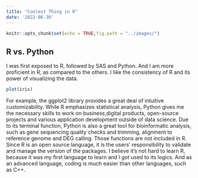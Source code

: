 ```yaml
---
title: "Coolest Thing in R"
date: '2022-06-30'
---
```


```r
knitr::opts_chunk$set(echo = TRUE,fig.path = "../images/")
```

## R vs. Python
I was first exposed to R, followed by SAS and Python. And I am more proficient in R, as compared to the others. I like the consistency of R and its power of visualizing the data. 
```r
plot(iris)
```

For example, the ggplot2 library provides  a great deal of intuitive customizability. 
While R emphasizes statistical analysis, Python gives me the necessary skills to work on business,digital products, open-source projects and various application development outside of data science. Due to its terminal function, Python is also a great tool for bioinformatic analysis, such as gene sequencing quality checks and trimming, alignment to reference genome and DEG calling. Those functions are not included in R. Since R is an open source language, it is the users' responsibility to validate and manage the version of the packages. I believe it's not hard to learn R, because it was my first language to learn and I got used to its logics. And as an advanced language, coding is much easier than other languages, such as C++.  

